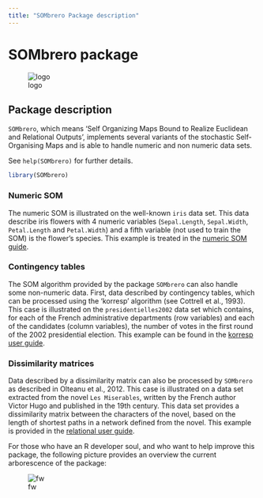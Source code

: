 ```yaml
---
title: "SOMbrero Package description"
---
```


<!--
%\VignetteEngine{knitr}
%\VignetteIndexEntry{SOMbrero package}
%\VignettePackage{SOMbrero}
-->

# SOMbrero package

![logo](./sombrero.png)

## Package description

```SOMbrero```, which means 'Self Organizing Maps Bound to Realize Euclidean 
and Relational Outputs', implements several variants of the stochastic
Self-Organising Maps and is able to handle numeric and non numeric data sets.

See ```help(SOMbrero)``` for further details.

```r
library(SOMbrero)
```

### Numeric SOM

The numeric SOM is illustrated on the well-known ```iris``` data set. This data
describe iris flowers with 4 numeric variables
(```Sepal.Length```, ```Sepal.Width```, ```Petal.Length```
and ```Petal.Width```) and a fifth variable (not used to train the SOM) is the
flower's species. This example is treated in the
[numeric SOM guide](./doc-numericSOM.html).


### Contingency tables

The SOM algorithm provided by the package ```SOMbrero``` can also handle some
non-numeric data. First, data described by contingency tables, which can be 
processed using the 'korresp' algorithm (see Cottrell et al., 1993). This case 
is illustrated on the ```presidentielles2002``` data set which contains, for 
each of the French administrative departments (row variables) and each of the
candidates (column variables), the number of votes in the first round of the 
2002 presidential election. This example can be found in the
[korresp user guide](./doc-korrespSOM.html).


### Dissimilarity matrices

Data described by a dissimilarity matrix can also be processed by ```SOMbrero```
as described in Olteanu et al., 2012. This case is illustrated on a data set
extracted from the novel ```Les Miserables```, written by the French author 
Victor Hugo and published in the 19th century. This data set provides a
dissimilarity matrix between the characters of the novel, based on the length
of shortest paths in a network defined from the novel. This example is provided
in the [relational user guide](./doc-relationalSOM.html).


For those who have an R developer soul, and who want to help improve this 
package, the following picture provides an overview the current arborescence of
the package:

![fw](./foodweb.png)